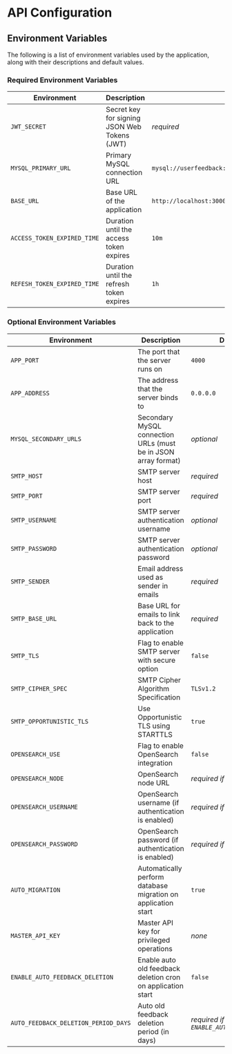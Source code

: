 # API Configuration

## Environment Variables

The following is a list of environment variables used by the application, along with their descriptions and default values.

### Required Environment Variables

| Environment                 | Description                                  | Default Value                                            |
| --------------------------- | -------------------------------------------- | -------------------------------------------------------- |
| `JWT_SECRET`                | Secret key for signing JSON Web Tokens (JWT) | _required_                                               |
| `MYSQL_PRIMARY_URL`         | Primary MySQL connection URL                 | `mysql://userfeedback:userfeedback@localhost:13306/test` |
| `BASE_URL`                  | Base URL of the application                  | `http://localhost:3000`                                  |
| `ACCESS_TOKEN_EXPIRED_TIME` | Duration until the access token expires      | `10m`                                                    |
| `REFESH_TOKEN_EXPIRED_TIME` | Duration until the refresh token expires     | `1h`                                                     |

### Optional Environment Variables

| Environment                          | Description                                                    | Default Value                                 |
| ------------------------------------ | -------------------------------------------------------------- | --------------------------------------------- |
| `APP_PORT`                           | The port that the server runs on                               | `4000`                                        |
| `APP_ADDRESS`                        | The address that the server binds to                           | `0.0.0.0`                                     |
| `MYSQL_SECONDARY_URLS`               | Secondary MySQL connection URLs (must be in JSON array format) | _optional_                                    |
| `SMTP_HOST`                          | SMTP server host                                               | _required_                                    |
| `SMTP_PORT`                          | SMTP server port                                               | _required_                                    |
| `SMTP_USERNAME`                      | SMTP server authentication username                            | _optional_                                    |
| `SMTP_PASSWORD`                      | SMTP server authentication password                            | _optional_                                    |
| `SMTP_SENDER`                        | Email address used as sender in emails                         | _required_                                    |
| `SMTP_BASE_URL`                      | Base URL for emails to link back to the application            | _required_                                    |
| `SMTP_TLS`                           | Flag to enable SMTP server with secure option                  | `false`                                       |
| `SMTP_CIPHER_SPEC`                   | SMTP Cipher Algorithm Specification                            | `TLSv1.2`                                     |
| `SMTP_OPPORTUNISTIC_TLS`             | Use Opportunistic TLS using STARTTLS                           | `true`                                        |
| `OPENSEARCH_USE`                     | Flag to enable OpenSearch integration                          | `false`                                       |
| `OPENSEARCH_NODE`                    | OpenSearch node URL                                            | _required if `OPENSEARCH_USE=true`_           |
| `OPENSEARCH_USERNAME`                | OpenSearch username (if authentication is enabled)             | _required if `OPENSEARCH_USE=true`_           |
| `OPENSEARCH_PASSWORD`                | OpenSearch password (if authentication is enabled)             | _required if `OPENSEARCH_USE=true`_           |
| `AUTO_MIGRATION`                     | Automatically perform database migration on application start  | `true`                                        |
| `MASTER_API_KEY`                     | Master API key for privileged operations                       | _none_                                        |
| `ENABLE_AUTO_FEEDBACK_DELETION`      | Enable auto old feedback deletion cron on application start    | `false`                                       |
| `AUTO_FEEDBACK_DELETION_PERIOD_DAYS` | Auto old feedback deletion period (in days)                    | _required if `ENABLE_AUTO_FEEDBACK_DELETION`_ |
